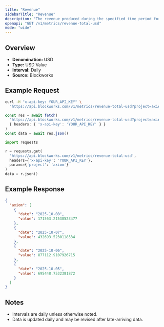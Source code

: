 ```yaml
---
title: "Revenue"
sidebarTitle: "Revenue"
description: "The revenue produced during the specified time period for given project."
openapi: "GET /v1/metrics/revenue-total-usd"
mode: "wide"
---
```


## Overview

- **Denomination:** USD
- **Type:** USD Value
- **Interval:** Daily
- **Source:** Blockworks

## Example Request

<CodeGroup>

```bash cURL
curl -H "x-api-key: YOUR_API_KEY" \
  "https://api.blockworks.com/v1/metrics/revenue-total-usd?project=axiom"
```

```typescript TypeScript
const res = await fetch(
  'https://api.blockworks.com/v1/metrics/revenue-total-usd?project=axiom',
  { headers: { 'x-api-key': 'YOUR_API_KEY' } }
)
const data = await res.json()
```

```python Python
import requests

r = requests.get(
  'https://api.blockworks.com/v1/metrics/revenue-total-usd',
  headers={'x-api-key': 'YOUR_API_KEY'},
  params={'project': 'axiom'}
)
data = r.json()
```

</CodeGroup>

## Example Response

```json
{
  "axiom": [
    {
      "date": "2025-10-08",
      "value": 171563.21538523477
    },
    {
      "date": "2025-10-07",
      "value": 432693.5230118534
    },
    {
      "date": "2025-10-06",
      "value": 877112.9107926715
    },
    {
      "date": "2025-10-05",
      "value": 695448.7532381872
    }
  ]
}
```

## Notes
- Intervals are daily unless otherwise noted.
- Data is updated daily and may be revised after late-arriving data.